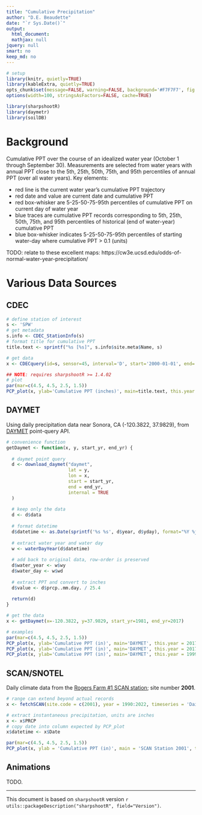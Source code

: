 ```yaml
---
title: "Cumulative Precipitation"
author: "D.E. Beaudette"
date: "`r Sys.Date()`"
output:
  html_document:
  mathjax: null
jquery: null
smart: no
keep_md: no
---
```

  
```r
# setup
library(knitr, quietly=TRUE)
library(kableExtra, quietly=TRUE)
opts_chunk$set(message=FALSE, warning=FALSE, background='#F7F7F7', fig.align='center', fig.retina=2, dev='svglite', tidy=FALSE, verbose=FALSE)
options(width=100, stringsAsFactors=FALSE, cache=TRUE)
```

```r
library(sharpshootR)
library(daymetr)
library(soilDB)
```


# Background
Cumulative PPT over the course of an idealized water year (October 1 through September 30). Measurements are selected from water years with annual PPT close to the 5th, 25th, 50th, 75th, and 95th percentiles of annual PPT (over all water years). Key elements:

   * red line is the current water year's cumulative PPT trajectory
   * red date and value are current date and cumulative PPT
   * red box-whisker are 5-25-50-75-95th percentiles of cumulative PPT on current day of water year
   * blue traces are cumulative PPT records corresponding to 5th, 25th, 50th, 75th, and 95th percentiles of historical (end of water-year) cumulative PPT
   * blue box-whisker indicates 5-25-50-75-95th percentiles of starting water-day where cumulative PPT > 0.1 (units)

TODO: relate to these excellent maps: https://cw3e.ucsd.edu/odds-of-normal-water-year-precipitation/


# Various Data Sources

## CDEC
```r
# define station of interest
s <- 'SPW'
# get metadata
s.info <- CDEC_StationInfo(s)
# format title for cumulative PPT
title.text <- sprintf("%s [%s]", s.info$site.meta$Name, s)

# get data
x <- CDECquery(id=s, sensor=45, interval='D', start='2000-01-01', end='2030-01-01')

## NOTE: requires sharpshootR >= 1.4.02
# plot
par(mar=c(4.5, 4.5, 2.5, 1.5))
PCP_plot(x, ylab='Cumulative PPT (inches)', main=title.text, this.year = 2023)
```


## DAYMET
Using daily precipitation data near Sonora, CA (-120.3822, 37.9829), from [DAYMET](https://daymet.ornl.gov/) point-query API.
```r
# convenience function
getDaymet <- function(x, y, start_yr, end_yr) {
  
  # daymet point query
  d <- download_daymet("daymet",
                       lat = y,
                       lon = x,
                       start = start_yr,
                       end = end_yr,
                       internal = TRUE
  )
  
  # keep only the data
  d <- d$data
  
  # format datetime
  d$datetime <- as.Date(sprintf('%s %s', d$year, d$yday), format="%Y %j")
  
  # extract water year and water day
  w <- waterDayYear(d$datetime)
  
  # add back to original data, row-order is preserved
  d$water_year <- w$wy
  d$water_day <- w$wd
  
  # extract PPT and convert to inches
  d$value <- d$prcp..mm.day. / 25.4
  
  return(d)
}

# get the data
x <- getDaymet(x=-120.3822, y=37.9829, start_yr=1981, end_yr=2017)

# examples
par(mar=c(4.5, 4.5, 2.5, 1.5))
PCP_plot(x, ylab='Cumulative PPT (in)', main='DAYMET', this.year = 2017)
PCP_plot(x, ylab='Cumulative PPT (in)', main='DAYMET', this.year = 2017, this.day=50)
PCP_plot(x, ylab='Cumulative PPT (in)', main='DAYMET', this.year = 1999, this.day = 100)
```

## SCAN/SNOTEL
Daily climate data from the [Rogers Farm #1 SCAN station](https://wcc.sc.egov.usda.gov/nwcc/site?sitenum=2001); site number **2001**.
```r
# range can extend beyond actual records
x <- fetchSCAN(site.code = c(2001), year = 1990:2022, timeseries = 'Daily')

# extract instantaneous precipitation, units are inches 
x <- x$PRCP
# copy date into column expected by PCP_plot
x$datetime <- x$Date

par(mar=c(4.5, 4.5, 2.5, 1.5))
PCP_plot(x, ylab = 'Cumulative PPT (in)', main = 'SCAN Station 2001', this.year = 2022, this.day = 300)
```

## Animations
TODO.

----------------------------
This document is based on `sharpshootR` version `r utils::packageDescription("sharpshootR", field="Version")`.


